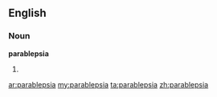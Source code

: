 ==English==

===Noun===
'''parablepsia'''

# {{plural of|[[parablepsy]]}}

[[ar:parablepsia]]
[[my:parablepsia]]
[[ta:parablepsia]]
[[zh:parablepsia]]